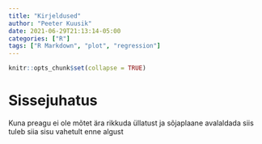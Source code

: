---
title: "Kirjeldused"
author: "Peeter Kuusik"
date: 2021-06-29T21:13:14-05:00
categories: ["R"]
tags: ["R Markdown", "plot", "regression"]
---

```{r setup, include=FALSE}
knitr::opts_chunk$set(collapse = TRUE)
```

# Sissejuhatus
Kuna preagu ei ole mõtet ära rikkuda üllatust ja sõjaplaane avalaldada siis tuleb siia sisu vahetult enne algust
